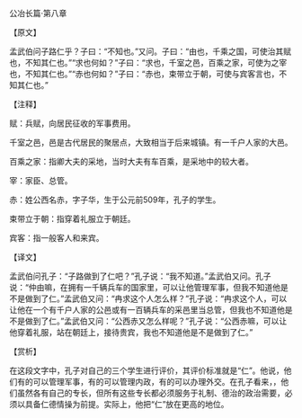 

公冶长篇·第八章

【原文】

孟武伯问子路仁乎？子曰：“不知也。”又问。子曰：“由也，千乘之国，可使治其赋也，不知其仁也。”“求也何如？”子曰：“求也，千室之邑，百乘之家，可使为之宰也，不知其仁也。”“赤也何如？”子曰：“赤也，束带立于朝，可使与宾客言也，不知其仁也。”

【注释】

赋：兵赋，向居民征收的军事费用。

千室之邑，邑是古代居民的聚居点，大致相当于后来城镇。有一千户人家的大邑。

百乘之家：指卿大夫的采地，当时大夫有车百乘，是采地中的较大者。

宰：家臣、总管。

赤：姓公西名赤，字子华，生于公元前509年，孔子的学生。

束带立于朝：指穿着礼服立于朝廷。

宾客：指一般客人和来宾。

【译文】

孟武伯问孔子：“子路做到了仁吧？”孔子说：“我不知道。”孟武伯又问。孔子说：“仲由嘛，在拥有一千辆兵车的国家里，可以让他管理军事，但我不知道他是不是做到了仁。”孟武伯又问：“冉求这个人怎么样？”孔子说：“冉求这个人，可以让他在一个有千户人家的公邑或有一百辆兵车的采邑里当总管，但我也不知道他是不是做到了仁。”孟武伯又问：“公西赤又怎么样呢？”孔子说：“公西赤嘛，可以让他穿着礼服，站在朝廷上，接待贵宾，我也不知道他是不是做到了仁。”

【赏析】

在这段文字中，孔子对自己的三个学生进行评价，其评价标准就是“仁”。他说，他们有的可以管理军事，有的可以管理内政，有的可以办理外交。在孔子看来，，他们虽然各有自己的专长，但所有这些专长都必须服务于礼制、德治的政治需要，必须以具备仁德情操为前提。实际上，他把“仁”放在更高的地位。

